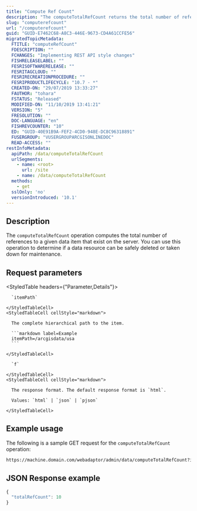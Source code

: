 ```yaml
---
title: "Compute Ref Count"
description: "The computeTotalRefCount returns the total number of references to an item on the server."
slug: "computerefcount"
url: "/computerefcount"
guid: "GUID-E7462C68-A8C3-446E-9673-CD4A61CCFE56"
migratedTopicMetadata:
  FTITLE: "computeRefCount"
  FDESCRIPTION: ""
  FCHANGES: "Implementing REST API style changes"
  FISHRELEASELABEL: ""
  FESRISOFTWARERELEASE: ""
  FESRITAGCLOUD: ""
  FESRIRECREATIONPROCEDURE: ""
  FESRIPRODUCTLIFECYCLE: "10.7 - *"
  CREATED-ON: "29/07/2019 13:33:27"
  FAUTHOR: "tohara"
  FSTATUS: "Released"
  MODIFIED-ON: "11/10/2019 13:41:21"
  VERSION: "5"
  FRESOLUTION: ""
  DOC-LANGUAGE: "en"
  FISHREVCOUNTER: "10"
  ED: "GUID-40E91B9A-FEF2-4CD0-948E-DC8C96318891"
  FUSERGROUP: "VUSERGROUPARCGISONLINEDOC"
  READ-ACCESS: ""
restInfoMetadata:
  apiPath: /data/computeTotalRefCount
  urlSegments:
    - name: <root>
      url: /site
    - name: /data/computeTotalRefCount
  methods:
    - get
  sslOnly: 'no'
  versionIntroduced: '10.1'
---
```


## Description

The `computeTotalRefCount` operation computes the total number of references to a given data item that exist on the server. You can use this operation to determine if a data resource can be safely deleted or taken down for maintenance.


##  Request parameters

<StyledTable headers={"Parameter,Details"}>
  <StyledTableRow>
    <StyledTableCell cellStyle="markdown">

      `itemPath` 

    </StyledTableCell>
    <StyledTableCell cellStyle="markdown">

      The complete hierarchical path to the item.

      ```markdown label=Example
      itemPath=/arcgisdata/usa
      ```

    </StyledTableCell>
  </StyledTableRow>
  <StyledTableRow>
    <StyledTableCell cellStyle="markdown">

      `f` 

    </StyledTableCell>
    <StyledTableCell cellStyle="markdown">

      The response format. The default response format is `html`.

      Values: `html` | `json` | `pjson`

    </StyledTableCell>
  </StyledTableRow>
</StyledTable>


## Example usage

The following is a sample GET request for the `computeTotalRefCount` operation:

```markdown
https://machine.domain.com/webadaptor/admin/data/computeTotalRefCount?itemPath=/arcgisdata/usa&f=pjson
```


## JSON Response example

```javascript
{
  "totalRefCount": 10
}
```